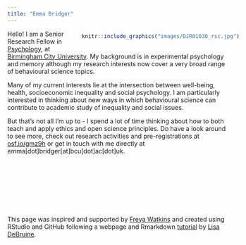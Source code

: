 ```yaml
---
title: "Emma Bridger"
---
```

<div style= "float:right;position: relative; left: 30px; top: -7px;">
```r
knitr::include_graphics("images/DJR01030_rsc.jpg") 
```
</div>

Hello! I am a Senior Research Fellow in [Psychology](https://www.bcu.ac.uk/social-sciences/about-us/staff/psychology), at [Birmingham City University](https://www.bcu.ac.uk/). My background is in experimental psychology and memory although my research interests now cover a very broad range of behavioural science topics. 

Many of my current interests lie at the intersection between well-being, health, socioeconomic inequality and social psychology. I am particularly interested in thinking about new ways in which behavioural science can contribute to academic study of inequality and social issues. 

But that's not all I'm up to - I spend a lot of time thinking about how to both teach and apply ethics and open science principles. Do have a look around to see more, check out research activities and pre-registrations at [osf.io/gmz9h](https://osf.io/gmz9h) or get in touch with me directly at emma[dot]bridger[at]bcu[dot]ac[dot]uk.

<p>&nbsp;</p>
<p>&nbsp;</p>
<p>&nbsp;</p>
<p>&nbsp;</p>

This page was inspired and supported by [Freya Watkins](https://freyawatkins.github.io/) and created using RStudio and GitHub following a webpage and Rmarkdown [tutorial](https://debruine.github.io/tutorials/webpages.html) by [Lisa DeBruine](https://debruine.github.io/). 